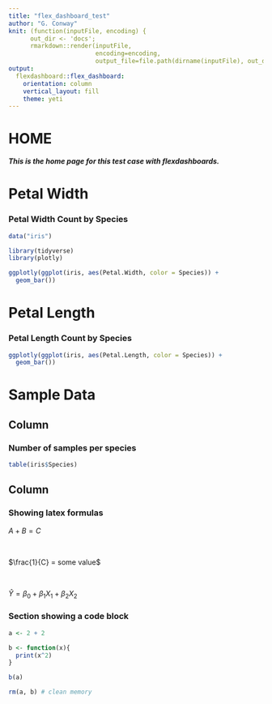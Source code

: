 ```yaml
---
title: "flex_dashboard_test"
author: "G. Conway"
knit: (function(inputFile, encoding) {
      out_dir <- 'docs';
      rmarkdown::render(inputFile,
                        encoding=encoding,
                        output_file=file.path(dirname(inputFile), out_dir, 'index.html')) })
output:
  flexdashboard::flex_dashboard:
    orientation: column
    vertical_layout: fill
    theme: yeti
---
```


HOME
=======================================================================

***This is the home page for this test case with flexdashboards.***

Petal Width {data-navmenu="Plots"}
=======================================================================


### Petal Width Count by Species
```r
data("iris")

library(tidyverse)
library(plotly)

ggplotly(ggplot(iris, aes(Petal.Width, color = Species)) +
  geom_bar())
```

Petal Length {data-navmenu="Plots"}
=======================================================================


### Petal Length Count by Species
```r
ggplotly(ggplot(iris, aes(Petal.Length, color = Species)) +
  geom_bar())
```


Sample Data
=======================================================================

Column
-----------------------------------------------------------------------

### Number of samples per species

```r
table(iris$Species)
```


Column
-----------------------------------------------------------------------

### Showing latex formulas

$A + B = C$

<br>

$\frac{1}{C} = some value$

<br> 

$\hat{Y} = \beta_0 + \beta_1X_1 + \beta_2X_2$


### Section showing a code block
```r
a <- 2 + 2

b <- function(x){
  print(x^2)
}

b(a)

rm(a, b) # clean memory
```